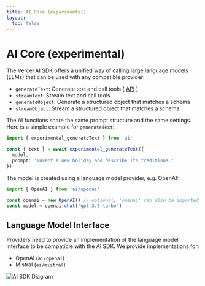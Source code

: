 ```yaml
---
title: AI Core (experimental)
layout:
  toc: false
---
```


# AI Core (experimental)

The Vercel AI SDK offers a unified way of calling large language models (LLMs) that can be used with any compatible provider:

- `generateText`: Generate text and call tools [ [API](/docs/ai-core/generate-text) ]
- `streamText`: Stream text and call tools
- `generateObject`: Generate a structured object that matches a schema
- `streamObject`: Stream a structured object that matches a schema

The AI functions share the same prompt structure and the same settings.
Here is a simple example for `generateText`:

```ts
import { experimental_generateText } from 'ai'

const { text } = await experimental_generateText({
  model,
  prompt: 'Invent a new holiday and describe its traditions.'
})
```

The model is created using a language model provider, e.g. OpenAI:

```ts
import { OpenAI } from 'ai/openai'

const openai = new OpenAI() // optional, 'openai' can also be imported
const model = openai.chat('gpt-3.5-turbo')
```

## Language Model Interface

Providers need to provide an implementation of the language model interface to be compatible with the AI SDK.
We provide implementations for:

- OpenAI (`ai/openai`)
- Mistral (`ai/mistral`)

![AI SDK Diagram](/images/ai-sdk-diagram.png)
